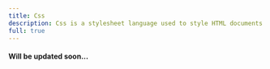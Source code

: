 ---
title: Css
description: Css is a stylesheet language used to style HTML documents. It controls the layout, colors, fonts, and overall appearance of web pages.
full: true
---

#### Will be updated soon...